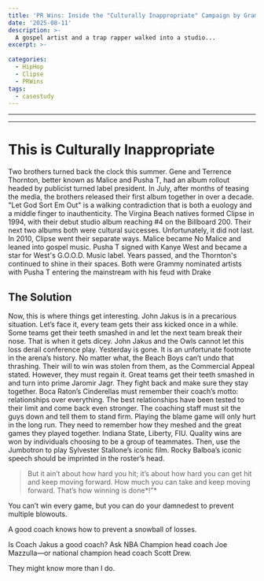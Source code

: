 ```yaml
---
title: 'PR Wins: Inside the "Culturally Inappropriate" Campaign by Grammy Nominated Artists '
date: '2025-08-11'
description: >-
  A gospel artist and a trap rapper walked into a studio...
excerpt: >-
  
categories:
  - HipHop
  - Clipse
  - PRWins
tags:
  - casestudy
---
```

---
---

# This is Culturally Inappropriate
Two brothers turned back the clock this summer. Gene and Terrence Thornton, better known as Malice and Pusha T, had an album rollout headed by publicist turned label president.
In July, after months of teasing the media, the brothers released their first album together in over a decade. "Let God Sort Em Out" is a walking contradiction that is both a euology and a middle finger to inauthenticity.
The Virgina Beach natives formed Clipse in 1994, with their debut studio album reaching #4 on the Billboard 200. Their next two albums both were cultural successes. Unfortunately, it did not last. In 2010, Clipse went their separate ways. 
Malice became No Malice and leaned into gospel music. Pusha T signed with Kanye West and became a star for West's G.O.O.D. Music label.
Years passed, and the Thornton's continued to shine in their spaces. Both were Grammy nominated artists with Pusha T entering the mainstream with his feud with Drake

## The Solution
Now, this is where things get interesting. John Jakus is in a precarious situation. Let’s face it, every team gets their ass kicked once in a while. Some teams get their teeth smashed in and let the next team break their nose. That is when it gets dicey.
John Jakus and the Owls cannot let this loss derail conference play. Yesterday is gone. It is an unfortunate footnote in the arena’s history. No matter what, the Beach Boys can’t undo that thrashing. Their will to win was stolen from them, as the Commercial Appeal stated. However, they must regain it. Great teams get their teeth smashed in and turn into prime Jaromir Jagr. They fight back and make sure they stay together. Boca Raton’s Cinderellas must remember their coach’s motto: relationships over everything. The best relationships have been tested to their limit and come back even stronger.
The coaching staff must sit the guys down and tell them to stand firm. Playing the blame game will only hurt in the long run. They need to remember how they meshed and the great games they played together. Indiana State, Liberty, FIU. Quality wins are won by individuals choosing to be a group of teammates.
Then, use the Jumbotron to play Sylvester Stallone’s iconic film.
Rocky Balboa’s iconic speech should be imprinted in the roster’s head. 
>But it ain’t about how hard you hit; it’s about how hard you can get hit and keep moving forward. How much you can take and keep moving forward. That’s how winning is done*!”*

You can’t win every game, but you can do your damnedest to prevent multiple blowouts.

A good coach knows how to prevent a snowball of losses. 

 Is Coach Jakus a good coach? Ask NBA Champion head coach Joe Mazzulla—or national champion head coach Scott Drew. 

 They might know more than I do.